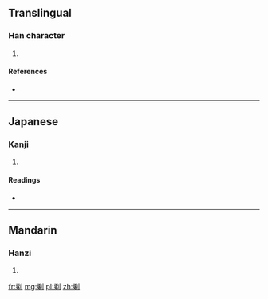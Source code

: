 ==Translingual==

===Han character===
{{Han char|rn=18|rad=刀|as=08|sn=10|four=1220<sub>0</sub>|canj=一人中弓 (MOLN), X一人中弓 (XMOLN)|ids=⿰[[豖]][[刂]]}}

# {{defn|Han|sort=刀08}}

====References====
* {{Han ref|kx=0141.350|dkj=02062|hdz=10343.170|uh=5262|ud=21090|bh=D0EC|bd=53484}}

----

==Japanese==

===Kanji===
{{ja-kanji|grade=|rs=刀08}}

# {{defn|lang=ja|sort=刀08}}

====Readings====
* {{ja-readings|on=[[とく]] (toku), [[たく]] (taku)|kun=[[きる]] (kiru)}}

----

==Mandarin==

===Hanzi===
{{cmn-hanzi|pin=[[bāo]] ([[bao1]]), [[pū]] ([[pu1]]), [[zhuó]] ([[zhuo2]])|wg=pao<sup>1</sup>, p'u<sup>1</sup>, cho<sup>2</sup>}}

# {{defn|lang=cmn|sort=刀08}}

[[fr:剢]]
[[mg:剢]]
[[pl:剢]]
[[zh:剢]]